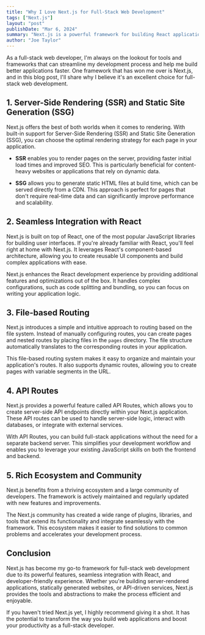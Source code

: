 ```yaml
---
title: "Why I Love Next.js for Full-Stack Web Development"
tags: ["Next.js"]
layout: "post"
publishDate: "Mar 6, 2024"
summary: "Next.js is a powerful framework for building React applications. It provides many features that make development easier and more efficient. With its server-side rendering capabilities and excellent performance."
author: "Joe Taylor"
---
```


As a full-stack web developer, I'm always on the lookout for tools and frameworks that can streamline my development process and help me build better applications faster. One framework that has won me over is Next.js, and in this blog post, I'll share why I believe it's an excellent choice for full-stack web development.

## 1. Server-Side Rendering (SSR) and Static Site Generation (SSG)

Next.js offers the best of both worlds when it comes to rendering. With built-in support for Server-Side Rendering (SSR) and Static Site Generation (SSG), you can choose the optimal rendering strategy for each page in your application.

- **SSR** enables you to render pages on the server, providing faster initial load times and improved SEO. This is particularly beneficial for content-heavy websites or applications that rely on dynamic data.

- **SSG** allows you to generate static HTML files at build time, which can be served directly from a CDN. This approach is perfect for pages that don't require real-time data and can significantly improve performance and scalability.

## 2. Seamless Integration with React

Next.js is built on top of React, one of the most popular JavaScript libraries for building user interfaces. If you're already familiar with React, you'll feel right at home with Next.js. It leverages React's component-based architecture, allowing you to create reusable UI components and build complex applications with ease.

Next.js enhances the React development experience by providing additional features and optimizations out of the box. It handles complex configurations, such as code splitting and bundling, so you can focus on writing your application logic.

## 3. File-based Routing

Next.js introduces a simple and intuitive approach to routing based on the file system. Instead of manually configuring routes, you can create pages and nested routes by placing files in the `pages` directory. The file structure automatically translates to the corresponding routes in your application.

This file-based routing system makes it easy to organize and maintain your application's routes. It also supports dynamic routes, allowing you to create pages with variable segments in the URL.

## 4. API Routes

Next.js provides a powerful feature called API Routes, which allows you to create server-side API endpoints directly within your Next.js application. These API routes can be used to handle server-side logic, interact with databases, or integrate with external services.

With API Routes, you can build full-stack applications without the need for a separate backend server. This simplifies your development workflow and enables you to leverage your existing JavaScript skills on both the frontend and backend.

## 5. Rich Ecosystem and Community

Next.js benefits from a thriving ecosystem and a large community of developers. The framework is actively maintained and regularly updated with new features and improvements.

The Next.js community has created a wide range of plugins, libraries, and tools that extend its functionality and integrate seamlessly with the framework. This ecosystem makes it easier to find solutions to common problems and accelerates your development process.

## Conclusion

Next.js has become my go-to framework for full-stack web development due to its powerful features, seamless integration with React, and developer-friendly experience. Whether you're building server-rendered applications, statically generated websites, or API-driven services, Next.js provides the tools and abstractions to make the process efficient and enjoyable.

If you haven't tried Next.js yet, I highly recommend giving it a shot. It has the potential to transform the way you build web applications and boost your productivity as a full-stack developer.
